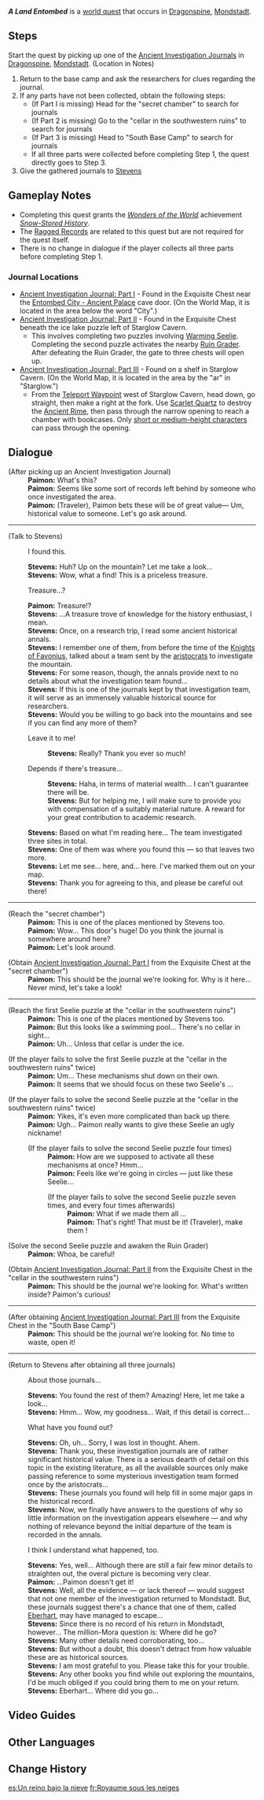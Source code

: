 {{Quest Infobox
|id            = 70121
|type          = World
|region        = Mondstadt
|area          = Dragonspine
|summary       = After discovering a journal, the Traveler heads to Stevens, hoping to find answers. After discovering the origins of the books, he/she also uncovers the authors' fate.
|startLocation = [[Dragonspine]], [[Mondstadt]]
|exp           = 400
|mora          = 40,000
|primogems     = 50
|rep           = Mondstadt
|repAmt        = 20
|repOrder      = 81
|other         = {{Card|Hero's Wit|3}}{{Card|Mystic Enhancement Ore|6}}
|characters    = Paimon; Stevens; Traveler
}}
'''''A Land Entombed''''' is a [[world quest]] that occurs in [[Dragonspine]], [[Mondstadt]].

==Steps==
Start the quest by picking up one of the [[Ancient Investigation Journal]]s in [[Dragonspine]], [[Mondstadt]]. (Location in Notes)
#Return to the base camp and ask the researchers for clues regarding the journal.
#If any parts have not been collected, obtain the following steps:
#*(If Part I is missing) Head for the "secret chamber" to search for journals
#*(If Part 2 is missing) Go to the "cellar in the southwestern ruins" to search for journals
#*(If Part 3 is missing) Head to "South Base Camp" to search for journals
#*If all three parts were collected before completing Step 1, the quest directly goes to Step 3.
#Give the gathered journals to [[Stevens]]

==Gameplay Notes==
<!-- Any notes that will help complete the quest -->
*Completing this quest grants the ''[[Wonders of the World]]'' achievement ''[[Snow-Stored History]]''.
*The [[Ragged Records]] are related to this quest but are not required for the quest itself.
*There is no change in dialogue if the player collects all three parts before completing Step 1.

===Journal Locations===
*[[Ancient Investigation Journal: Part I]] - Found in the Exquisite Chest near the [[Entombed City - Ancient Palace]] cave door. (On the World Map, it is located in the area below the word "City".)
*[[Ancient Investigation Journal: Part II]] - Found in the Exquisite Chest beneath the ice lake puzzle left of Starglow Cavern.
**This involves completing two puzzles involving [[Warming Seelie]]. Completing the second puzzle activates the nearby [[Ruin Grader]]. After defeating the Ruin Grader, the gate to three chests will open up.
*[[Ancient Investigation Journal: Part III]] - Found on a shelf in Starglow Cavern. (On the World Map, it is located in the area by the "ar" in "Starglow.")
**From the [[Teleport Waypoint]] west of Starglow Cavern, head down, go straight, then make a right at the fork. Use [[Scarlet Quartz]] to destroy the [[Ancient Rime]], then pass through the narrow opening to reach a chamber with bookcases. Only [[Measurement#Character Height|short or medium-height characters]] can pass through the opening.

==Dialogue==
{{Dialogue start}}
{{Quest Description|You discover a strange journal in the mountains that tells of the secrets of a certain kingdom. Perhaps someone at the camp may know more about this journal...}}
;(After picking up an Ancient Investigation Journal)
:'''Paimon:''' What's this?
:'''Paimon:''' Seems like some sort of records left behind by someone who once investigated the area.
:'''Paimon:''' (Traveler), Paimon bets these will be of great value&mdash; Um, historical value to someone. Let's go ask around.
----
;(Talk to Stevens)
:{{DIcon|Quest}} I found this.
:'''Stevens:''' Huh? Up on the mountain? Let me take a look...
:'''Stevens:''' Wow, what a find! This is a priceless treasure.
:{{DIcon}} Treasure...?
:'''Paimon:''' Treasure!?
:'''Stevens:''' ...A treasure trove of knowledge for the history enthusiast, I mean.
:'''Stevens:''' Once, on a research trip, I read some ancient historical annals.
:'''Stevens:''' I remember one of them, from before the time of the [[Knights of Favonius]], talked about a team sent by the [[Mondstadt Aristocracy|aristocrats]] to investigate the mountain.
:'''Stevens:''' For some reason, though, the annals provide next to no details about what the investigation team found...
:'''Stevens:''' If this is one of the journals kept by that investigation team, it will serve as an immensely valuable historical source for researchers.
:'''Stevens:''' Would you be willing to go back into the mountains and see if you can find any more of them?
:{{DIcon}} Leave it to me!
::'''Stevens:''' Really? Thank you ever so much!
:{{DIcon}} Depends if there's treasure...
::'''Stevens:''' Haha, in terms of material wealth... I can't guarantee there will be.
::'''Stevens:''' But for helping me, I will make sure to provide you with compensation of a suitably material nature. A reward for your great contribution to academic research.
:'''Stevens:''' Based on what I'm reading here... The team investigated three sites in total.
:'''Stevens:''' One of them was where you found this &mdash; so that leaves two more.
:'''Stevens:''' Let me see... here, and... here. I've marked them out on your map.
:'''Stevens:''' Thank you for agreeing to this, and please be careful out there!

{{Quest Description|update|According to the researcher Stevens, these journals belong to Mondstadt aristocrats who lived before the era of the Knights of Favonius and who came to explore Dragonspine. Carefully reading these journals might show you where they went...}}
----
;(Reach the "secret chamber")
:'''Paimon:''' This is one of the places mentioned by Stevens too.
:'''Paimon:''' Wow... This door's huge! Do you think the journal is somewhere around here?
:'''Paimon:''' Let's look around.

;(Obtain [[Ancient Investigation Journal: Part I]] from the Exquisite Chest at the "secret chamber")
:'''Paimon:''' This should be the journal we're looking for. Why is it here... Never mind, let's take a look!
----
;(Reach the first Seelie puzzle at the "cellar in the southwestern ruins")
:'''Paimon:''' This is one of the places mentioned by Stevens too.
:'''Paimon:''' But this looks like a swimming pool... There's no cellar in sight...
:'''Paimon:''' Uh... Unless that cellar is under the ice.

;(If the player fails to solve the first Seelie puzzle at the "cellar in the southwestern ruins" twice)
:'''Paimon:''' Um... These mechanisms shut down on their own.
:'''Paimon:''' It seems that we should focus on these two Seelie's {{Color|buzzword|movement patterns}}...

;(If the player fails to solve the second Seelie puzzle at the "cellar in the southwestern ruins" twice)
:'''Paimon:''' Yikes, it's even more complicated than back up there.
:'''Paimon:''' Ugh... Paimon really wants to give these Seelie an ugly nickname!
:;(If the player fails to solve the second Seelie puzzle four times)
::'''Paimon:''' How are we supposed to activate all these mechanisms at once? Hmm...
::'''Paimon:''' Feels like we're going in circles &mdash; just like these Seelie...
::;(If the player fails to solve the second Seelie puzzle seven times, and every four times afterwards)
:::'''Paimon:''' What if we made them all {{color|buzzword|move equal distances}}...
:::'''Paimon:''' That's right! That must be it! (Traveler), make them {{color|buzzword|move equal distances}}!

;(Solve the second Seelie puzzle and awaken the Ruin Grader)
:'''Paimon:''' Whoa, be careful!

;(Obtain [[Ancient Investigation Journal: Part II]] from the Exquisite Chest in the "cellar in the southwestern ruins")
:'''Paimon:''' This should be the journal we're looking for. What's written inside? Paimon's curious!
----
;(After obtaining [[Ancient Investigation Journal: Part III]] from the Exquisite Chest in the "South Base Camp")
:'''Paimon:''' This should be the journal we're looking for. No time to waste, open it!
----
{{Quest Description|update|After searching through the snow, you found a total of three different journals at three different locations. The information contained within them seems to point to some sort of conspiracy... Perhaps Stevens will be able to shed some more light on the situation.}}

;(Return to Stevens after obtaining all three journals)
:{{DIcon|Quest}} About those journals...
:'''Stevens:''' You found the rest of them? Amazing! Here, let me take a look...
:'''Stevens:''' Hmm... Wow, my goodness... Wait, if this detail is correct...
:{{DIcon}} What have you found out?
:'''Stevens:''' Oh, uh... Sorry, I was lost in thought. Ahem.
:'''Stevens:''' Thank you, these investigation journals are of rather significant historical value. There is a serious dearth of detail on this topic in the existing literature, as all the available sources only make passing reference to some mysterious investigation team formed once by the aristocrats...
:'''Stevens:''' These journals you found will help fill in some major gaps in the historical record.
:'''Stevens:''' Now, we finally have answers to the questions of why so little information on the investigation appears elsewhere &mdash; and why nothing of relevance beyond the initial departure of the team is recorded in the annals.
:{{DIcon}} I think I understand what happened, too.
:'''Stevens:''' Yes, well... Although there are still a fair few minor details to straighten out, the overal picture is becoming very clear.
:'''Paimon:''' ...Paimon doesn't get it!
:'''Stevens:''' Well, all the evidence &mdash; or lack thereof &mdash; would suggest that not one member of the investigation returned to Mondstadt. But, these journals suggest there's a chance that one of them, called [[Eberhart]], may have managed to escape...
:'''Stevens:''' Since there is no record of his return in Mondstadt, however... The million-Mora question is: Where did he go?
:'''Stevens:''' Many other details need corroborating, too...
:'''Stevens:''' But without a doubt, this doesn't detract from how valuable these are as historical sources.
:'''Stevens:''' I am most grateful to you. Please take this for your trouble.
:'''Stevens:''' Any other books you find while out exploring the mountains, I'd be much obliged if you could bring them to me on your return.
:'''Stevens:''' Eberhart... Where did you go...
{{Dialogue end}}

==Video Guides==
{{EVT
|video1   = https://youtu.be/0r23-yegu-0
|caption1 = A Land Entombed Quest Guide
}}

==Other Languages==
{{Other Languages
|en      = A Land Entombed
|zhs     = 覆雪之国
|zhs_rm  = Fùxuě zhī Guó
|zht     = 覆雪之國
|zht_rm  = Fùxuě zhī Guó
|zh_tl   = Snow-Covered Nation
|ja      = 雪に覆われた国
|ja_rm   = Yuki ni Oowareta Kuni
|ja_tl   = A Region Covered in Snow
|ko      = 눈 덮인 나라
|ko_tl   = Snow-Covered Country
|es      = Un reino bajo la nieve
|es_tl   = Undersnow Kingdom
|fr      = Royaume sous les neiges
|fr_tl   = Undersnow Kingdom
|ru      = Погребённое королевство
|ru_tl   = Buried Kingdom
|th      = ดินแดนที่ปกคลุมไปด้วยหิมะ
|th_rm   = Din daen thi pkoklum pai duai hima
|th_tl   = Land Covered with Snow
|vi      = {{tt|Vương Quốc|王国}} {{tt|Tuyết|雪}} {{tt|Phủ|撫}}
|vi_tl   = Snow-Covered Kingdom
|de      = Eingeschneites Land
|de_tl   = Snowbound Country
|id      = Negeri yang Tertutup Salju
|id_tl   = Snow-Covered Country
|pt      = País da Neve
|pt_tl   = Country of Snow
|tr      = Gömülü Diyar
|tr_tl   = 
|it      = Una terra sepolta
|it_tl   = 
}}

==Change History==
{{Change History|1.2}}

[[es:Un reino bajo la nieve]]
[[fr:Royaume sous les neiges]]
